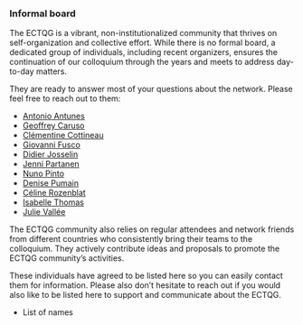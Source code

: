 ### Informal board {#sec-informal-board}

The ECTQG is a vibrant, non-institutionalized community that thrives on self-organization and collective effort. While there is no formal board, a dedicated group of individuals, including recent organizers, ensures the continuation of our colloquium through the years and meets to address day-to-day matters.

They are ready to answer most of your questions about the network. Please feel free to reach out to them:

-   [Antonio Antunes](mailto:antunes@dec.uc.pt)
-   [Geoffrey Caruso](mailto:geoffrey.caruso@uni.lu)
-   [Clémentine Cottineau](mailto:C.Cottineau@tudelft.nl)
-   [Giovanni Fusco](mailto:C.Cottineau@tudelft.nl)
-   [Didier Josselin](mailto:didier.josselin@univ-avignon.fr)
-   [Jenni Partanen](mailto:jenni.partanen@tut.fi)
-   [Nuno Pinto](mailto:nuno.pinto@manchester.ac.uk)
-   [Denise Pumain](mailto:pumain@parisgeo.cnrs.fr)
-   [Céline Rozenblat](mailto:celine.rozenblat@unil.ch)
-   [Isabelle Thomas](mailto:Isabelle.Thomas@uclouvain.be)
-   [Julie Vallée](mailto:julie.vallee@parisgeo.cnrs.fr)

The ECTQG community also relies on regular attendees and network friends from different countries who consistently bring their teams to the colloquium. They actively contribute ideas and proposals to promote the ECTQG community’s activities.

These individuals have agreed to be listed here so you can easily contact them for information. Please also don’t hesitate to reach out if you would also like to be listed here to support and communicate about the ECTQG.

-   List of names
